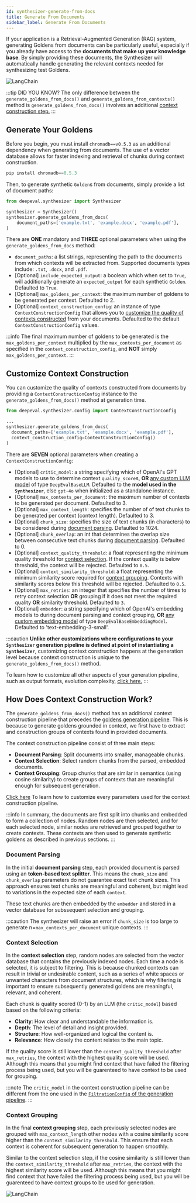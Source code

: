 ```yaml
---
id: synthesizer-generate-from-docs
title: Generate From Documents
sidebar_label: Generate From Documents
---
```


If your application is a Retrieval-Augmented Generation (RAG) system, generating Goldens from documents can be particularly useful, especially if you already have access to the **documents that make up your knowledge base**. By simply providing these documents, the Synthesizer will automatically handle generating the relevant contexts needed for synthesizing test Goldens.

<div
  style={{
    display: "flex",
    alignItems: "center",
    justifyContent: "center",
  }}
>
  <img
    src="https://confident-bucket.s3.amazonaws.com/synthesize-from-docs.svg"
    alt="LangChain"
    style={{
      marginTop: "20px",
      marginBottom: "50px",
      height: "auto",
      maxHeight: "800px",
    }}
  />
</div>

:::tip DID YOU KNOW?
The only difference between the `generate_goldens_from_docs()` and `generate_goldens_from_contexts()` method is `generate_goldens_from_docs()` involves an additional [context construction step.](#how-does-context-construction-work)
:::

## Generate Your Goldens

Before you begin, you must install `chromadb==v0.5.3` as an additional dependency when generating from documents. The use of a vector database allows for faster indexing and retrieval of chunks during context construction.

```python
pip install chromadb==0.5.3
```

Then, to generate synthetic `Golden`s from documents, simply provide a list of document paths:

```python
from deepeval.synthesizer import Synthesizer

synthesizer = Synthesizer()
synthesizer.generate_goldens_from_docs(
    document_paths=['example.txt', 'example.docx', 'example.pdf'],
)
```

There are **ONE** mandatory and **THREE** optional parameters when using the `generate_goldens_from_docs` method:

- `document_paths`: a list strings, representing the path to the documents from which contexts will be extracted from. Supported documents types include: `.txt`, `.docx`, and `.pdf`.
- [Optional] `include_expected_output`: a boolean which when set to `True`, will additionally generate an `expected_output` for each synthetic `Golden`. Defaulted to `True`.
- [Optional] `max_goldens_per_context`: the maximum number of goldens to be generated per context. Defaulted to 2.
- [Optional] `context_construction_config`: an instance of type `ContextConstructionConfig` that allows you to [customize the quality of contexts constructed](#customize-context-construction) from your documents. Defaulted to the default `ContextConstructionConfig` values.

:::info
The final maximum number of goldens to be generated is the `max_goldens_per_context` multiplied by the `max_contexts_per_document` as specified in the `context_construction_config`, and **NOT** simply `max_goldens_per_context`.
:::

## Customize Context Construction

You can customize the quality of contexts constructed from documents by providing a `ContextConstructionConfig` instance to the `generate_goldens_from_docs()` method at generation time.

```python
from deepeval.synthesizer.config import ContextConstructionConfig

...
synthesizer.generate_goldens_from_docs(
  document_paths=['example.txt', 'example.docx', 'example.pdf'],
  context_construction_config=ContextConstructionConfig()
)
```

There are **SEVEN** optional parameters when creating a `ContextConstructionConfig`:

- [Optional] `critic_model`: a string specifying which of OpenAI's GPT models to use to determine context `quality_score`s, **OR** [any custom LLM model](/docs/metrics-introduction#using-a-custom-llm) of type `DeepEvalBaseLLM`. Defaulted to the **model used in the `Synthesizer`**, else `gpt-4o` when initialized as a standalone instance.
- [Optional] `max_contexts_per_document`: the maximum number of contexts to be generated per document. Defaulted to 3.
- [Optional] `max_context_length`: specifies the number of of text chunks to be generated per context (context length). Defaulted to 3.
- [Optional] `chunk_size`: specifies the size of text chunks (in characters) to be considered during [document parsing](#synthesizer-generate-from-docs#document-parsing). Defaulted to 1024.
- [Optional] `chunk_overlap`: an int that determines the overlap size between consecutive text chunks during [document parsing](#synthesizer-generate-from-docs#document-parsing). Defaulted to 0.
- [Optional] `context_quality_threshold`: a float representing the minimum quality threshold for [context selection](synthesizer-generate-from-docs#context-selection). If the context quality is below threshold, the context will be rejected. Defaulted to `0.5`.
- [Optional] `context_similarity_threshold`: a float representing the minimum similarity score required for [context grouping](synthesizer-generate-from-docs#context-grouping). Contexts with similarity scores below this threshold will be rejected. Defaulted to `0.5`.
- [Optional] `max_retries`: an integer that specifies the number of times to retry context selection **OR** grouping if it does not meet the required quality **OR** similarity threshold. Defaulted to `3`.
- [Optional] `embedder`: a string specifying which of OpenAI's embedding models to during document parsing and context grouping, **OR** [any custom embedding model](/guides/guides-using-custom-embedding-models) of type `DeepEvalBaseEmbeddingModel`. Defaulted to 'text-embedding-3-small'.

:::caution
**Unlike other customizations where configurations to your `Synthesizer` generation pipeline is defined at point of instantiating a `Synthesizer`**, customizing context construction happens at the generation level because context construction is unique to the `generate_goldens_from_docs()` method.

To learn how to customize all other aspects of your generation pipeline, such as output formats, evolution complexity, [click here.](/docs/synthesizer-introduction#customize-your-generations)
:::

## How Does Context Construction Work?

The `generate_goldens_from_docs()` method has an additional context construction pipeline that precedes the [goldens generation pipeline](#synthesizer-introduction#how-does-it-work). This is because to generate goldens grounded in context, we first have to extract and construction groups of contexts found in provided documents.

The context construction pipeline consist of three main steps:

- **Document Parsing**: Split documents into smaller, manageable chunks.
- **Context Selection**: Select random chunks from the parsed, embedded documents.
- **Context Grouping**: Group chunks that are similar in semantics (using cosine similarity) to create groups of contexts that are meaningful enough for subsequent generation.

[Click here](#customize-context-construction) To learn how to customize every parameters used for the context construction pipeline.

:::info
In summary, the documents are first split into chunks and embedded to form a collection of nodes. Random nodes are then selected, and for each selected node, similar nodes are retrieved and grouped together to create contexts. These contexts are then used to generate synthetic goldens as described in previous sections.
:::

### Document Parsing

In the initial **document parsing** step, each provided document is parsed using an **token-based text splitter**. This means the `chunk_size` and `chunk_overlap` parameters do not guarantee exact text chunk sizes. This approach ensures text chunks are meaningful and coherent, but might lead to variations in the expected size of each `context`.

These text chunks are then embedded by the `embedder` and stored in a vector database for subssequent selection and grouping.

:::caution
The synthesizer will raise an error if `chunk_size` is too large to generate n=`max_contexts_per_document` unique contexts.
:::

### Context Selection

In the **context selection** step, random nodes are selected from the vector database that contains the previously indexed nodes. Each time a node is selected, it is subject to filtering. This is because chunked contexts can result in trivial or undesirable content, such as a series of white spaces or unwanted characters from document structures, which is why filtering is important to ensure subsequently generated goldens are meaningful, relevant, and coherent.

Each chunk is quality scored (0-1) by an LLM (the `critic_model`) based based on the following criteria:

- **Clarity**: How clear and understandable the information is.
- **Depth**: The level of detail and insight provided.
- **Structure**: How well-organized and logical the content is.
- **Relevance**: How closely the content relates to the main topic.

If the quality score is still lower than the `context_quality_threshold` after `max_retries`, the context with the highest quality score will be used. Although this means that you might find context that have failed the filtering process being used, but you will be guarenteed to have context to be used for grouping.

:::note
The `critic_model` in the context construction pipeline can be different from the one used in the [`FiltrationConfig` of the generation pipeline](/docs/synthesizer-introduction#filteration-quality).
:::

### Context Grouping

In the final **context grouping** step, each previously selected nodes are grouped with `max_context_length` other nodes with a cosine similarity score higher than the `context_similarity_threshold`. This ensure that each context is coherent for subsequent generation to happen smoothly.

Similar to the context selection step, if the cosine similarity is still lower than the `context_similarity_threshold` after `max_retries`, the context with the highest similarity score will be used. Although this means that you might find context that have failed the filtering process being used, but you will be guarenteed to have context groups to be used for generation.

<div
  style={{
    display: "flex",
    alignItems: "center",
    justifyContent: "start",
  }}
>
  <img
    src="https://confident-bucket.s3.amazonaws.com/filtering_context.svg"
    alt="LangChain"
    style={{
      marginTop: "20px",
      marginBottom: "20px",
      height: "auto",
      maxHeight: "800px",
    }}
  />
</div>
